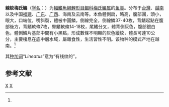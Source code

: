 {{Speciesbox
| name = 線紋梅氏鳊
| status = LC
| status_system = IUCN3.1
| image = 
| genus = Metzia
| species = lineatus 
| authority = Pellegrin, 1907<ref name='id5870'>{{cite web| url =http://www.bioinfo.cn/db05/BjdwSpecies.php?action=view&id=5870| title =细鳊| work =中国动物物种编目数据库| publisher =中国科学院微生物研究所| author =中国科学院动物研究所| accessdate =2009-04-11| deadurl =yes| archiveurl =https://web.archive.org/web/20160305042150/http://www.bioinfo.cn/db05/BjdwSpecies.php?action=view&id=5870| archivedate =2016-03-05}}</ref>
| synonyms = *''Ischikauia lineata'',Pellegrin, 1907
*''Rasborinus lineatus'',Pellegrin, 1907
*''Rasborinus lineatus lineatus'',Pellegrin, 1907
*''Rasborichthys altior'',Regan, 1913
*''Rasborinus fukiensis'',Nichols, 1925
*''Rasborinus hainanensis'',Nichols & Pope, 1927
}}

'''線紋梅氏鳊'''（[[学名|学名]]：{{lang|la|''Metzia lineatus''}}）为[[輻鰭魚綱|輻鰭魚綱]][[鯉形目|鯉形目]][[鲴科|鲴科]][[梅氏鳊属|梅氏鳊属]]的[[鱼类|鱼类]]。分布于[[台灣|台灣]]、[[越南|越南]]以及中国[[福建|福建]]、[[广东|广东]]、[[广西|广西]]、海南及云南等。本魚體側扁，略高，腹部圓，頭小，眼大，口端位，嘴斜裂，體被中圓鱗，側線完全，側線鱗37-40枚，背鰭起點在腹部後方，背鰭軟條7枚，臀鰭軟條14-18枚，尾鰭分叉，體背側灰色，腹部銀白色，體側鱗片基部中間有小黑點，形成數條不明顯的灰色縱紋，體長可達10公分，主要棲息在底中層水域，屬雜食性，生活習性不明。该物种的模式产地在越南。<ref name='id5870'/>

其[[种加词|种加词]]“''Lineatus''”意为“有线纹的”。

== 参考文献 ==
{{reflist}}

{{鯉形目小作品}}
{{Taxonbar}}
[[Category:梅氏鳊属|X]]
[[Category:_1907年描述的鱼类|X]]